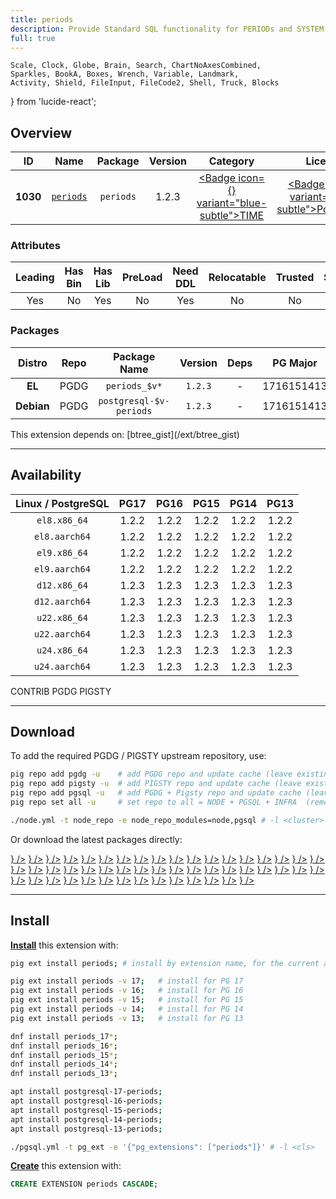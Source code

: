 ```yaml
---
title: periods
description: Provide Standard SQL functionality for PERIODs and SYSTEM VERSIONING
full: true
---
```


    Scale, Clock, Globe, Brain, Search, ChartNoAxesCombined,
    Sparkles, BookA, Boxes, Wrench, Variable, Landmark,
    Activity, Shield, FileInput, FileCode2, Shell, Truck, Blocks
} from 'lucide-react';

## Overview

| <TooltipIconButton tooltip="Extension unique identifier" side="top">ID</TooltipIconButton> | <TooltipIconButton tooltip="Extension name" side="top">Name</TooltipIconButton> | <TooltipIconButton tooltip="Package name for installation" side="top">Package</TooltipIconButton> | <TooltipIconButton tooltip="Latest available extension version" side="top">Version</TooltipIconButton> | <TooltipIconButton tooltip="Extension category" side="top">Category</TooltipIconButton> | <TooltipIconButton tooltip="Open source license" side="top">License</TooltipIconButton> | <TooltipIconButton tooltip="Programming language" side="top">Lang</TooltipIconButton> |
|:--------:|:--------:|:----------:|:--------------:|:---------------------------------------:|:------------------------------------------------------:|:----:|
| **1030** | [`periods`](https://github.com/xocolatl/periods) | `periods` | 1.2.3 | <a href="/ext/time" className="no-underline"><Badge icon={<Clock />} variant="blue-subtle">TIME</Badge></a> | <a href="/ext/list/license#postgresql" className="no-underline"><Badge icon={<Scale />} variant="blue-subtle">PostgreSQL</Badge></a> | <a href="/ext/list/lang#c"><Badge icon={<FileCode2 />} variant="blue-subtle">C</Badge></a> |

### Attributes

| <TooltipIconButton tooltip="The Primary Leading extension in the Package" side="top">Leading</TooltipIconButton> | <TooltipIconButton tooltip="Contains binary utils" side="top">Has Bin</TooltipIconButton> | <TooltipIconButton tooltip="Contains .so shared library files" side="top">Has Lib</TooltipIconButton> | <TooltipIconButton tooltip="Requires preloading via shared_preload_libraries" side="top">PreLoad</TooltipIconButton> | <TooltipIconButton tooltip="Requires CREATE EXTENSION DDL command" side="top">Need DDL</TooltipIconButton> | <TooltipIconButton tooltip="Can be installed in any schema" side="top">Relocatable</TooltipIconButton> | <TooltipIconButton tooltip="Can be created by non-superuser" side="top">Trusted</TooltipIconButton> | <TooltipIconButton tooltip="Schemas used by this extension" side="top">Schemas</TooltipIconButton> |
|:-------:|:-------:|:-------:|:-------:|:--------:|:-----------:|:-------:|:-------:|
| Yes | No | Yes | No | Yes | No | No | - |

### Packages

| <TooltipIconButton tooltip="Linux distribution family, EL or Debian" side="top">Distro</TooltipIconButton> | <TooltipIconButton tooltip="Package repository" side="top">Repo</TooltipIconButton> | <TooltipIconButton tooltip="The RPM/DEB Package Name Pattern (replace $v with real pg major)" side="top">Package Name</TooltipIconButton> | <TooltipIconButton tooltip="Latest package version" side="top">Version</TooltipIconButton> | <TooltipIconButton tooltip="RPM/DEB Package dependencies" side="top">Deps</TooltipIconButton> | <TooltipIconButton tooltip="Available in these PostgreSQL Major Versions" side="top">PG Major</TooltipIconButton> |
|:----------:|:--------:|:------------------------:|:-----------:|:------------:|:------------------:|
|   **EL**   | <Badge variant="blue-subtle"><span className="font-bold">PGDG</span></Badge> | `periods_$v*` | `1.2.3` | - | <Badge variant="green-subtle">17</Badge><Badge variant="green-subtle">16</Badge><Badge variant="green-subtle">15</Badge><Badge variant="green-subtle">14</Badge><Badge variant="green-subtle">13</Badge> |
| **Debian** | <Badge variant="blue-subtle"><span className="font-bold">PGDG</span></Badge> | `postgresql-$v-periods` | `1.2.3` | - | <Badge variant="green-subtle">17</Badge><Badge variant="green-subtle">16</Badge><Badge variant="green-subtle">15</Badge><Badge variant="green-subtle">14</Badge><Badge variant="green-subtle">13</Badge> |


<Callout title="Dependencies" type="warn">
    This extension depends on: [btree_gist](/ext/btree_gist)
</Callout>


------

## Availability

| <TooltipIconButton tooltip="Linux Distro Arch / PostgreSQL Major Version" side="top">Linux / PostgreSQL </TooltipIconButton> | **PG17** | **PG16** | **PG15** | **PG14** | **PG13** |
|:-----:|:-----:|:-----:|:-----:|:-----:|:-----:|
| `el8.x86_64` | <Badge variant="blue-subtle">1.2.2</Badge> | <Badge variant="blue-subtle">1.2.2</Badge> | <Badge variant="blue-subtle">1.2.2</Badge> | <Badge variant="blue-subtle">1.2.2</Badge> | <Badge variant="blue-subtle">1.2.2</Badge> |
| `el8.aarch64` | <Badge variant="blue-subtle">1.2.2</Badge> | <Badge variant="blue-subtle">1.2.2</Badge> | <Badge variant="blue-subtle">1.2.2</Badge> | <Badge variant="blue-subtle">1.2.2</Badge> | <Badge variant="blue-subtle">1.2.2</Badge> |
| `el9.x86_64` | <Badge variant="blue-subtle">1.2.2</Badge> | <Badge variant="blue-subtle">1.2.2</Badge> | <Badge variant="blue-subtle">1.2.2</Badge> | <Badge variant="blue-subtle">1.2.2</Badge> | <Badge variant="blue-subtle">1.2.2</Badge> |
| `el9.aarch64` | <Badge variant="blue-subtle">1.2.2</Badge> | <Badge variant="blue-subtle">1.2.2</Badge> | <Badge variant="blue-subtle">1.2.2</Badge> | <Badge variant="blue-subtle">1.2.2</Badge> | <Badge variant="blue-subtle">1.2.2</Badge> |
| `d12.x86_64` | <Badge variant="blue-subtle">1.2.3</Badge> | <Badge variant="blue-subtle">1.2.3</Badge> | <Badge variant="blue-subtle">1.2.3</Badge> | <Badge variant="blue-subtle">1.2.3</Badge> | <Badge variant="blue-subtle">1.2.3</Badge> |
| `d12.aarch64` | <Badge variant="blue-subtle">1.2.3</Badge> | <Badge variant="blue-subtle">1.2.3</Badge> | <Badge variant="blue-subtle">1.2.3</Badge> | <Badge variant="blue-subtle">1.2.3</Badge> | <Badge variant="blue-subtle">1.2.3</Badge> |
| `u22.x86_64` | <Badge variant="blue-subtle">1.2.3</Badge> | <Badge variant="blue-subtle">1.2.3</Badge> | <Badge variant="blue-subtle">1.2.3</Badge> | <Badge variant="blue-subtle">1.2.3</Badge> | <Badge variant="blue-subtle">1.2.3</Badge> |
| `u22.aarch64` | <Badge variant="blue-subtle">1.2.3</Badge> | <Badge variant="blue-subtle">1.2.3</Badge> | <Badge variant="blue-subtle">1.2.3</Badge> | <Badge variant="blue-subtle">1.2.3</Badge> | <Badge variant="blue-subtle">1.2.3</Badge> |
| `u24.x86_64` | <Badge variant="blue-subtle">1.2.3</Badge> | <Badge variant="blue-subtle">1.2.3</Badge> | <Badge variant="blue-subtle">1.2.3</Badge> | <Badge variant="blue-subtle">1.2.3</Badge> | <Badge variant="blue-subtle">1.2.3</Badge> |
| `u24.aarch64` | <Badge variant="blue-subtle">1.2.3</Badge> | <Badge variant="blue-subtle">1.2.3</Badge> | <Badge variant="blue-subtle">1.2.3</Badge> | <Badge variant="blue-subtle">1.2.3</Badge> | <Badge variant="blue-subtle">1.2.3</Badge> |

<Badge variant="green-subtle"><span className="font-black">CONTRIB</span></Badge> <Badge variant="blue-subtle"><span className="font-black">PGDG</span></Badge> <Badge variant="amber-subtle"><span className="font-black">PIGSTY</span></Badge>

------

## Download

To add the required PGDG / PIGSTY upstream repository, use:

```bash tab="pig"
pig repo add pgdg -u    # add PGDG repo and update cache (leave existing repos)
pig repo add pigsty -u  # add PIGSTY repo and update cache (leave existing repos)
pig repo add pgsql -u   # add PGDG + Pigsty repo and update cache (leave existing repos)
pig repo set all -u     # set repo to all = NODE + PGSQL + INFRA  (remove existing repos)
```
```bash tab="pigsty"
./node.yml -t node_repo -e node_repo_modules=node,pgsql # -l <cluster>
```

Or download the latest packages directly:

<Files>
    <Folder name="el8.x86_64">
        <a href="https://download.postgresql.org/pub/repos/yum/17/redhat/rhel-8-x86_64/periods_17-1.2.2-3PGDG.rhel8.x86_64.rpm"><File name="periods_17-1.2.2-3PGDG.rhel8.x86_64.rpm" icon={<Package className="text-emerald-500" />} /></a>
        <a href="https://download.postgresql.org/pub/repos/yum/16/redhat/rhel-8-x86_64/periods_16-1.2.2-1.rhel8.1.x86_64.rpm"><File name="periods_16-1.2.2-1.rhel8.1.x86_64.rpm" icon={<Package className="text-emerald-500" />} /></a>
        <a href="https://download.postgresql.org/pub/repos/yum/15/redhat/rhel-8-x86_64/periods_15-1.2.2-1.rhel8.x86_64.rpm"><File name="periods_15-1.2.2-1.rhel8.x86_64.rpm" icon={<Package className="text-emerald-500" />} /></a>
        <a href="https://download.postgresql.org/pub/repos/yum/14/redhat/rhel-8-x86_64/periods_14-1.2.2-1.rhel8.x86_64.rpm"><File name="periods_14-1.2.2-1.rhel8.x86_64.rpm" icon={<Package className="text-emerald-500" />} /></a>
        <a href="https://download.postgresql.org/pub/repos/yum/13/redhat/rhel-8-x86_64/periods_13-1.2.2-1.rhel8.x86_64.rpm"><File name="periods_13-1.2.2-1.rhel8.x86_64.rpm" icon={<Package className="text-emerald-500" />} /></a>
    </Folder>
    <Folder name="el8.aarch64">
        <a href="https://download.postgresql.org/pub/repos/yum/17/redhat/rhel-8-aarch64/periods_17-1.2.2-3PGDG.rhel8.aarch64.rpm"><File name="periods_17-1.2.2-3PGDG.rhel8.aarch64.rpm" icon={<Package className="text-orange-500" />} /></a>
        <a href="https://download.postgresql.org/pub/repos/yum/16/redhat/rhel-8-aarch64/periods_16-1.2.2-1.rhel8.1.aarch64.rpm"><File name="periods_16-1.2.2-1.rhel8.1.aarch64.rpm" icon={<Package className="text-orange-500" />} /></a>
        <a href="https://download.postgresql.org/pub/repos/yum/15/redhat/rhel-8-aarch64/periods_15-1.2.2-1.rhel8.aarch64.rpm"><File name="periods_15-1.2.2-1.rhel8.aarch64.rpm" icon={<Package className="text-orange-500" />} /></a>
        <a href="https://download.postgresql.org/pub/repos/yum/14/redhat/rhel-8-aarch64/periods_14-1.2.2-1.rhel8.aarch64.rpm"><File name="periods_14-1.2.2-1.rhel8.aarch64.rpm" icon={<Package className="text-orange-500" />} /></a>
        <a href="https://download.postgresql.org/pub/repos/yum/13/redhat/rhel-8-aarch64/periods_13-1.2.2-1.rhel8.aarch64.rpm"><File name="periods_13-1.2.2-1.rhel8.aarch64.rpm" icon={<Package className="text-orange-500" />} /></a>
    </Folder>
    <Folder name="el9.x86_64">
        <a href="https://download.postgresql.org/pub/repos/yum/17/redhat/rhel-9-x86_64/periods_17-1.2.2-3PGDG.rhel9.x86_64.rpm"><File name="periods_17-1.2.2-3PGDG.rhel9.x86_64.rpm" icon={<Package className="text-emerald-500" />} /></a>
        <a href="https://download.postgresql.org/pub/repos/yum/16/redhat/rhel-9-x86_64/periods_16-1.2.2-1.rhel9.1.x86_64.rpm"><File name="periods_16-1.2.2-1.rhel9.1.x86_64.rpm" icon={<Package className="text-emerald-500" />} /></a>
        <a href="https://download.postgresql.org/pub/repos/yum/15/redhat/rhel-9-x86_64/periods_15-1.2.2-1.rhel9.x86_64.rpm"><File name="periods_15-1.2.2-1.rhel9.x86_64.rpm" icon={<Package className="text-emerald-500" />} /></a>
        <a href="https://download.postgresql.org/pub/repos/yum/14/redhat/rhel-9-x86_64/periods_14-1.2.2-1.rhel9.x86_64.rpm"><File name="periods_14-1.2.2-1.rhel9.x86_64.rpm" icon={<Package className="text-emerald-500" />} /></a>
        <a href="https://download.postgresql.org/pub/repos/yum/13/redhat/rhel-9-x86_64/periods_13-1.2.2-1.rhel9.x86_64.rpm"><File name="periods_13-1.2.2-1.rhel9.x86_64.rpm" icon={<Package className="text-emerald-500" />} /></a>
    </Folder>
    <Folder name="el9.aarch64">
        <a href="https://download.postgresql.org/pub/repos/yum/17/redhat/rhel-9-aarch64/periods_17-1.2.2-3PGDG.rhel9.aarch64.rpm"><File name="periods_17-1.2.2-3PGDG.rhel9.aarch64.rpm" icon={<Package className="text-orange-500" />} /></a>
        <a href="https://download.postgresql.org/pub/repos/yum/16/redhat/rhel-9-aarch64/periods_16-1.2.2-1.rhel9.1.aarch64.rpm"><File name="periods_16-1.2.2-1.rhel9.1.aarch64.rpm" icon={<Package className="text-orange-500" />} /></a>
        <a href="https://download.postgresql.org/pub/repos/yum/15/redhat/rhel-9-aarch64/periods_15-1.2.2-1.rhel9.aarch64.rpm"><File name="periods_15-1.2.2-1.rhel9.aarch64.rpm" icon={<Package className="text-orange-500" />} /></a>
        <a href="https://download.postgresql.org/pub/repos/yum/14/redhat/rhel-9-aarch64/periods_14-1.2.2-1.rhel9.aarch64.rpm"><File name="periods_14-1.2.2-1.rhel9.aarch64.rpm" icon={<Package className="text-orange-500" />} /></a>
        <a href="https://download.postgresql.org/pub/repos/yum/13/redhat/rhel-9-aarch64/periods_13-1.2.2-1.rhel9.aarch64.rpm"><File name="periods_13-1.2.2-1.rhel9.aarch64.rpm" icon={<Package className="text-orange-500" />} /></a>
    </Folder>
    <Folder name="d12.x86_64">
        <a href="https://apt.postgresql.org/pub/repos/apt/pool/main/p/postgresql-periods/postgresql-17-periods_1.2.3-1.pgdg120+1_arm64.deb"><File name="postgresql-17-periods_1.2.3-1.pgdg120+1_arm64.deb" icon={<Box className="text-emerald-500" />} /></a>
        <a href="https://apt.postgresql.org/pub/repos/apt/pool/main/p/postgresql-periods/postgresql-16-periods_1.2.3-1.pgdg120+1_arm64.deb"><File name="postgresql-16-periods_1.2.3-1.pgdg120+1_arm64.deb" icon={<Box className="text-emerald-500" />} /></a>
        <a href="https://apt.postgresql.org/pub/repos/apt/pool/main/p/postgresql-periods/postgresql-15-periods_1.2.3-1.pgdg120+1_arm64.deb"><File name="postgresql-15-periods_1.2.3-1.pgdg120+1_arm64.deb" icon={<Box className="text-emerald-500" />} /></a>
        <a href="https://apt.postgresql.org/pub/repos/apt/pool/main/p/postgresql-periods/postgresql-14-periods_1.2.3-1.pgdg120+1_arm64.deb"><File name="postgresql-14-periods_1.2.3-1.pgdg120+1_arm64.deb" icon={<Box className="text-emerald-500" />} /></a>
        <a href="https://apt.postgresql.org/pub/repos/apt/pool/main/p/postgresql-periods/postgresql-13-periods_1.2.3-1.pgdg120+1_arm64.deb"><File name="postgresql-13-periods_1.2.3-1.pgdg120+1_arm64.deb" icon={<Box className="text-emerald-500" />} /></a>
    </Folder>
    <Folder name="d12.aarch64">
        <a href="https://apt.postgresql.org/pub/repos/apt/pool/main/p/postgresql-periods/postgresql-17-periods_1.2.3-1.pgdg120+1_amd64.deb"><File name="postgresql-17-periods_1.2.3-1.pgdg120+1_amd64.deb" icon={<Box className="text-orange-500" />} /></a>
        <a href="https://apt.postgresql.org/pub/repos/apt/pool/main/p/postgresql-periods/postgresql-16-periods_1.2.3-1.pgdg120+1_amd64.deb"><File name="postgresql-16-periods_1.2.3-1.pgdg120+1_amd64.deb" icon={<Box className="text-orange-500" />} /></a>
        <a href="https://apt.postgresql.org/pub/repos/apt/pool/main/p/postgresql-periods/postgresql-15-periods_1.2.3-1.pgdg120+1_amd64.deb"><File name="postgresql-15-periods_1.2.3-1.pgdg120+1_amd64.deb" icon={<Box className="text-orange-500" />} /></a>
        <a href="https://apt.postgresql.org/pub/repos/apt/pool/main/p/postgresql-periods/postgresql-14-periods_1.2.3-1.pgdg120+1_amd64.deb"><File name="postgresql-14-periods_1.2.3-1.pgdg120+1_amd64.deb" icon={<Box className="text-orange-500" />} /></a>
        <a href="https://apt.postgresql.org/pub/repos/apt/pool/main/p/postgresql-periods/postgresql-13-periods_1.2.3-1.pgdg120+1_amd64.deb"><File name="postgresql-13-periods_1.2.3-1.pgdg120+1_amd64.deb" icon={<Box className="text-orange-500" />} /></a>
    </Folder>
    <Folder name="u22.x86_64">
        <a href="https://apt.postgresql.org/pub/repos/apt/pool/main/p/postgresql-periods/postgresql-17-periods_1.2.3-1.pgdg22.04+1_amd64.deb"><File name="postgresql-17-periods_1.2.3-1.pgdg22.04+1_amd64.deb" icon={<Box className="text-emerald-500" />} /></a>
        <a href="https://apt.postgresql.org/pub/repos/apt/pool/main/p/postgresql-periods/postgresql-16-periods_1.2.3-1.pgdg22.04+1_amd64.deb"><File name="postgresql-16-periods_1.2.3-1.pgdg22.04+1_amd64.deb" icon={<Box className="text-emerald-500" />} /></a>
        <a href="https://apt.postgresql.org/pub/repos/apt/pool/main/p/postgresql-periods/postgresql-15-periods_1.2.3-1.pgdg22.04+1_amd64.deb"><File name="postgresql-15-periods_1.2.3-1.pgdg22.04+1_amd64.deb" icon={<Box className="text-emerald-500" />} /></a>
        <a href="https://apt.postgresql.org/pub/repos/apt/pool/main/p/postgresql-periods/postgresql-14-periods_1.2.3-1.pgdg22.04+1_amd64.deb"><File name="postgresql-14-periods_1.2.3-1.pgdg22.04+1_amd64.deb" icon={<Box className="text-emerald-500" />} /></a>
        <a href="https://apt.postgresql.org/pub/repos/apt/pool/main/p/postgresql-periods/postgresql-13-periods_1.2.3-1.pgdg22.04+1_amd64.deb"><File name="postgresql-13-periods_1.2.3-1.pgdg22.04+1_amd64.deb" icon={<Box className="text-emerald-500" />} /></a>
    </Folder>
    <Folder name="u22.aarch64">
        <a href="https://apt.postgresql.org/pub/repos/apt/pool/main/p/postgresql-periods/postgresql-17-periods_1.2.3-1.pgdg22.04+1_arm64.deb"><File name="postgresql-17-periods_1.2.3-1.pgdg22.04+1_arm64.deb" icon={<Box className="text-orange-500" />} /></a>
        <a href="https://apt.postgresql.org/pub/repos/apt/pool/main/p/postgresql-periods/postgresql-16-periods_1.2.3-1.pgdg22.04+1_arm64.deb"><File name="postgresql-16-periods_1.2.3-1.pgdg22.04+1_arm64.deb" icon={<Box className="text-orange-500" />} /></a>
        <a href="https://apt.postgresql.org/pub/repos/apt/pool/main/p/postgresql-periods/postgresql-15-periods_1.2.3-1.pgdg22.04+1_arm64.deb"><File name="postgresql-15-periods_1.2.3-1.pgdg22.04+1_arm64.deb" icon={<Box className="text-orange-500" />} /></a>
        <a href="https://apt.postgresql.org/pub/repos/apt/pool/main/p/postgresql-periods/postgresql-14-periods_1.2.3-1.pgdg22.04+1_arm64.deb"><File name="postgresql-14-periods_1.2.3-1.pgdg22.04+1_arm64.deb" icon={<Box className="text-orange-500" />} /></a>
        <a href="https://apt.postgresql.org/pub/repos/apt/pool/main/p/postgresql-periods/postgresql-13-periods_1.2.3-1.pgdg22.04+1_arm64.deb"><File name="postgresql-13-periods_1.2.3-1.pgdg22.04+1_arm64.deb" icon={<Box className="text-orange-500" />} /></a>
    </Folder>
    <Folder name="u24.x86_64">
        <a href="https://apt.postgresql.org/pub/repos/apt/pool/main/p/postgresql-periods/postgresql-17-periods_1.2.3-1.pgdg24.04+1_amd64.deb"><File name="postgresql-17-periods_1.2.3-1.pgdg24.04+1_amd64.deb" icon={<Box className="text-emerald-500" />} /></a>
        <a href="https://apt.postgresql.org/pub/repos/apt/pool/main/p/postgresql-periods/postgresql-16-periods_1.2.3-1.pgdg24.04+1_amd64.deb"><File name="postgresql-16-periods_1.2.3-1.pgdg24.04+1_amd64.deb" icon={<Box className="text-emerald-500" />} /></a>
        <a href="https://apt.postgresql.org/pub/repos/apt/pool/main/p/postgresql-periods/postgresql-15-periods_1.2.3-1.pgdg24.04+1_amd64.deb"><File name="postgresql-15-periods_1.2.3-1.pgdg24.04+1_amd64.deb" icon={<Box className="text-emerald-500" />} /></a>
        <a href="https://apt.postgresql.org/pub/repos/apt/pool/main/p/postgresql-periods/postgresql-14-periods_1.2.3-1.pgdg24.04+1_amd64.deb"><File name="postgresql-14-periods_1.2.3-1.pgdg24.04+1_amd64.deb" icon={<Box className="text-emerald-500" />} /></a>
        <a href="https://apt.postgresql.org/pub/repos/apt/pool/main/p/postgresql-periods/postgresql-13-periods_1.2.3-1.pgdg24.04+1_amd64.deb"><File name="postgresql-13-periods_1.2.3-1.pgdg24.04+1_amd64.deb" icon={<Box className="text-emerald-500" />} /></a>
    </Folder>
    <Folder name="u24.aarch64">
        <a href="https://apt.postgresql.org/pub/repos/apt/pool/main/p/postgresql-periods/postgresql-17-periods_1.2.3-1.pgdg24.04+1_arm64.deb"><File name="postgresql-17-periods_1.2.3-1.pgdg24.04+1_arm64.deb" icon={<Box className="text-orange-500" />} /></a>
        <a href="https://apt.postgresql.org/pub/repos/apt/pool/main/p/postgresql-periods/postgresql-16-periods_1.2.3-1.pgdg24.04+1_arm64.deb"><File name="postgresql-16-periods_1.2.3-1.pgdg24.04+1_arm64.deb" icon={<Box className="text-orange-500" />} /></a>
        <a href="https://apt.postgresql.org/pub/repos/apt/pool/main/p/postgresql-periods/postgresql-15-periods_1.2.3-1.pgdg24.04+1_arm64.deb"><File name="postgresql-15-periods_1.2.3-1.pgdg24.04+1_arm64.deb" icon={<Box className="text-orange-500" />} /></a>
        <a href="https://apt.postgresql.org/pub/repos/apt/pool/main/p/postgresql-periods/postgresql-14-periods_1.2.3-1.pgdg24.04+1_arm64.deb"><File name="postgresql-14-periods_1.2.3-1.pgdg24.04+1_arm64.deb" icon={<Box className="text-orange-500" />} /></a>
        <a href="https://apt.postgresql.org/pub/repos/apt/pool/main/p/postgresql-periods/postgresql-13-periods_1.2.3-1.pgdg24.04+1_arm64.deb"><File name="postgresql-13-periods_1.2.3-1.pgdg24.04+1_arm64.deb" icon={<Box className="text-orange-500" />} /></a>
    </Folder>
</Files>

------

## Install

[**Install**](/docs/pgsql/extension/install) this extension with:

```bash tab="pig"
pig ext install periods; # install by extension name, for the current active PG version

pig ext install periods -v 17;   # install for PG 17
pig ext install periods -v 16;   # install for PG 16
pig ext install periods -v 15;   # install for PG 15
pig ext install periods -v 14;   # install for PG 14
pig ext install periods -v 13;   # install for PG 13
```
```bash tab="yum" 
dnf install periods_17*;
dnf install periods_16*;
dnf install periods_15*;
dnf install periods_14*;
dnf install periods_13*;
```
```bash tab="apt" 
apt install postgresql-17-periods;
apt install postgresql-16-periods;
apt install postgresql-15-periods;
apt install postgresql-14-periods;
apt install postgresql-13-periods;
```
```bash tab="ansible"
./pgsql.yml -t pg_ext -e '{"pg_extensions": ["periods"]}' # -l <cls>
```

[**Create**](/docs/pgsql/extension/create) this extension with:

```sql
CREATE EXTENSION periods CASCADE;
```


